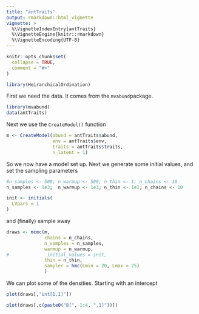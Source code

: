 ```yaml
---
title: "antTraits"
output: rmarkdown::html_vignette
vignette: >
  %\VignetteIndexEntry{antTraits}
  %\VignetteEngine{knitr::rmarkdown}
  %\VignetteEncoding{UTF-8}
---
```


```r
knitr::opts_chunk$set(
  collapse = TRUE,
  comment = "#>"
)
```

```r
library(HeirarchicalOrdination)
```

First we need the data. It comes from the `mvabund`package.

```r
library(mvabund)
data(antTraits)
```

Next we use the `CreateModel()` function 

```r
m <- CreateModel(abund = antTraits$abund, 
                 env = antTraits$env, 
                 traits = antTraits$traits, 
                 n_latent = 1)
```

So we now have a model set up. Next we generate some initial values, and set the sampling parameters


```r
#n_samples <- 500; n_warmup <- 500; n_thin <- 1; n_chains <- 10
n_samples <- 1e3;  n_warmup <- 1e3; n_thin <- 1e1; n_chains <- 10

init <- initials(
  LVpars = 1
)
```

and (finally) sample away

```r
draws <- mcmc(m,
              chains = n_chains,
              n_samples = n_samples,
              warmup = n_warmup,
#              initial_values = init,
              thin = n_thin,
              sampler = hmc(Lmin = 20, Lmax = 25)
              )
```

We can plot some of the densities. Starting with an intercept

```r
plot(draws[,"int[1,1]"])
```


```r
plot(draws[,c(paste0("B[", 1:4, ",1]"))])
```
